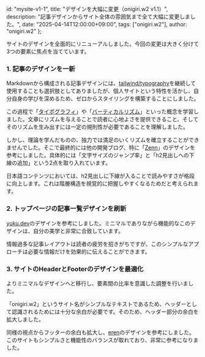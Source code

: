   id: "mysite-v1-1",
  title: "デザインを大幅に変更（onigiri.w2 v1.1）",
  description: "記事デザインからサイト全体の雰囲気まで全て大幅に変更しました。",
  date: "2025-04-14T12:00:00+09:00",
  tags: ["onigiri.w2"],
  author: "onigiri.w2"
};


サイトのデザインを全面的にリニューアルしました。今回の変更は大きく分けて3つの要素に焦点を当てています。

### 1. 記事のデザインを一新

Markdownから構成される記事デザインには、[tailwind/typography](https://github.com/tailwindlabs/tailwindcss-typography)を継続して使用することも選択肢としてありましたが、個人サイトという特性を活かし、自分自身の学びを深めるため、ゼロからスタイリングを構築することにしました。

この過程で「[タイポグラフィ](https://standard.shiftbrain.com/blog/music-math-typography)」や「[バーティカルリズム](https://note.com/nrtknt/n/nbfa7c590804b)」といった概念を学習しました。文章にリズムを与えることで読者に心地よさを提供できること、そしてそのリズムを生み出すには一定の規則性が必要であることを理解しました。

しかし、理論を学んだものの、独力では満足のいくリズムを確立することができませんでした。そこで最終的には他の開発ブログ、特に「[Zenn](https://zenn.dev/)」のデザインを参考にしました。具体的には「文字サイズのジャンプ率」と「h2見出しへの下線の追加」という2点を取り入れています。

日本語コンテンツにおいては、h2見出しに下線が入ることで読みやすさが格段に向上します。これは階層構造を視覚的に把握しやすくなるためだと考えられます。

### 2. トップページの記事一覧デザインを刷新

[yuku.dev](https://yuku.dev/)のデザインを参考にしました。ミニマルでありながら機能的なこのデザインは、自分の美学と非常に合致しています。

情報過多な記事レイアウトは読者の疲労を招きがちですが、このシンプルなアプローチは必要な情報だけを効果的に伝えることができます。

### 3. サイトのHeaderとFooterのデザインを最適化

よりミニマルなデザインへと移行し、要素間の比率を意識した調整を行いました。

「onigiri.w2」というサイト名がシンプルなテキストであるため、ヘッダーとして認識されるためには十分な余白が必要です。そのため、ヘッダー部分の余白を拡大しました。

同様の視点からフッターの余白も拡大し、[eren](https://rivea0.github.io/)のデザインを参考にしました。このサイトもシンプルさと機能性のバランスが取れており、非常に参考になりました。
